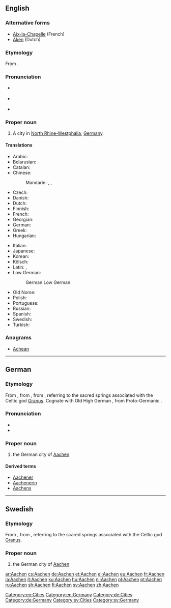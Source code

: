 ==English==
{{wikipedia}}

===Alternative forms===
* [[Aix-la-Chapelle]] (French)
* [[Aken]] (Dutch)

===Etymology===
From {{etyl|de|en}} {{term|Aachen|lang=de}}.

===Pronunciation===
* {{a|RP}} {{IPA|/ˈɑːkən/|lang=en}}
* {{a|US}} {{IPA|/ˈɑ.kən/|/ˈɑ.xən/|lang=en}}
* {{hyphenation|Aa|chen|lang=en}}

===Proper noun===
{{en-proper noun}}

# A city in [[North Rhine-Westphalia]], [[Germany]].

====Translations====
{{trans-top|city in North Rhine-Westphalia}}
* Arabic: {{t|ar|آخن|m|tr='ākhin}}
* Belarusian: {{t|be|А́хен|m|sc=Cyrl}}
* Catalan: {{t+|ca|Aquisgrà}}
* Chinese:
*: Mandarin: {{t+|cmn|阿亨|tr=Āhēng|sc=Hani}}, {{t+|cmn|亞琛|sc=Hani}}, {{t|cmn|亚琛|tr=Yàchēn|sc=Hani}}
* Czech: {{t|cs|Cáchy|p}}
* Danish: {{t|da|Aachen}}
* Dutch: {{t+|nl|Aken}}
* Finnish: {{t+|fi|Aachen}}
* French: {{t+|fr|Aix-la-Chapelle}}
* Georgian: {{t|ka|აახენი|sc=Geor}}
* German: {{t+|de|Aachen|n}}
* Greek: {{t+|el|Άαχεν|sc=Grek}}
* Hungarian: {{t+|hu|Aachen}}
{{trans-mid}}
* Italian: {{t+|it|Aquisgrana}}
* Japanese: {{t|ja|アーヘン|tr=Āhen|sc=Jpan}}
* Korean: {{t-needed|ko}}
* Kölsch: {{t|ksh|Oche|alt=Óche}}
* Latin: {{t|la|Aquae|p}}, {{t|la|Aquisgranum|n}}
* Low German:
*: German Low German: {{t|nds-de|Aken}}
* Old Norse: {{t|non|Takn|m}}
* Polish: {{t+|pl|Akwizgran}}
* Portuguese: {{t|pt|Aquisgrano}}
* Russian: {{t+|ru|Аахен|m|tr=Áaxen}}
* Spanish: {{t+|es|Aquisgrán}}
* Swedish: {{t+|sv|Aachen}}
* Turkish: {{t|tr|Aachen}}
{{trans-bottom}}

===Anagrams===
* [[Achean#English|Achean]]

[[Category:en:Cities]]
[[Category:en:Germany]]

----

==German==
{{wikipedia|lang=de}}

===Etymology===
From {{etyl|gmh|de}} {{m|gmh|Ache}}, from {{etyl|goh|de}} {{m|goh|Ahha}}, from {{etyl|la|de}} {{term|aquae||waters, i.e. sources|lang=la}}, referring to the sacred springs associated with the Celtic god [[Granus]]. Cognate with Old High German {{m|goh|aha||water}}, from Proto-Germanic {{m|gem-pro|*ahwō}}.

===Pronunciation===
* {{IPA|/ˈaːxən/|lang=de}}
* {{audio|De-Aachen.ogg|Audio|lang=de}}

===Proper noun===
{{de-proper noun|n|Aachens}}

# the German city of [[#English|Aachen]]

====Derived terms====
* [[Aachener]]
* [[Aachenerin]]
* [[Aachens]]

[[Category:de:Cities]]
[[Category:de:Germany]]

----

==Swedish==

===Etymology===
From {{etyl|de|sv}} {{term|Aachen|lang=de}}, from {{etyl|la|sv}} {{term|aquae||waters, i.e. sources|lang=la}}, referring to the scared springs associated with the Celtic god [[Granus]].
{{wikipedia|lang=sv}}

===Proper noun===
{{head|sv|proper noun}}

# the German city of [[#English|Aachen]]

[[Category:sv:Cities]]
[[Category:sv:Germany]]

[[ar:Aachen]]
[[cs:Aachen]]
[[de:Aachen]]
[[et:Aachen]]
[[el:Aachen]]
[[eu:Aachen]]
[[fr:Aachen]]
[[ia:Aachen]]
[[it:Aachen]]
[[ku:Aachen]]
[[hu:Aachen]]
[[nl:Aachen]]
[[pl:Aachen]]
[[pt:Aachen]]
[[ru:Aachen]]
[[sh:Aachen]]
[[fi:Aachen]]
[[sv:Aachen]]
[[zh:Aachen]]